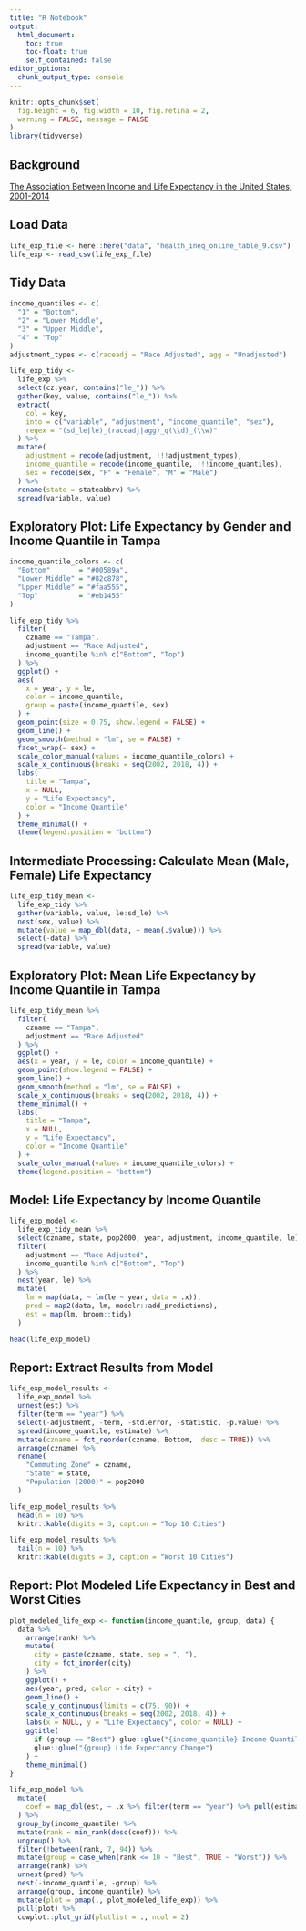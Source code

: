 ```yaml
---
title: "R Notebook"
output: 
  html_document:
    toc: true
    toc-float: true
    self_contained: false
editor_options: 
  chunk_output_type: console
---
```


```r
knitr::opts_chunk$set(
  fig.height = 6, fig.width = 10, fig.retina = 2,
  warning = FALSE, message = FALSE
)
library(tidyverse)
```

## Background

[The Association Between Income and Life Expectancy in the United States, 2001-2014](https://jamanetwork.com/journals/jama/fullarticle/2513561)

## Load Data

```r
life_exp_file <- here::here("data", "health_ineq_online_table_9.csv")
life_exp <- read_csv(life_exp_file)
```

## Tidy Data

```r
income_quantiles <- c(
  "1" = "Bottom", 
  "2" = "Lower Middle", 
  "3" = "Upper Middle", 
  "4" = "Top"
)
adjustment_types <- c(raceadj = "Race Adjusted", agg = "Unadjusted")

life_exp_tidy <-
  life_exp %>% 
  select(cz:year, contains("le_")) %>% 
  gather(key, value, contains("le_")) %>% 
  extract(
    col = key, 
    into = c("variable", "adjustment", "income_quantile", "sex"), 
    regex = "(sd_le|le)_(raceadj|agg)_q(\\d)_(\\w)"
  ) %>% 
  mutate(
    adjustment = recode(adjustment, !!!adjustment_types),
    income_quantile = recode(income_quantile, !!!income_quantiles),
    sex = recode(sex, "F" = "Female", "M" = "Male")
  ) %>% 
  rename(state = stateabbrv) %>% 
  spread(variable, value)
```

## Exploratory Plot: Life Expectancy by Gender and Income Quantile in Tampa

```r
income_quantile_colors <- c(
  "Bottom"       = "#00589a",
  "Lower Middle" = "#82c878",
  "Upper Middle" = "#faa555",
  "Top"          = "#eb1455"
)

life_exp_tidy %>% 
  filter(
    czname == "Tampa",
    adjustment == "Race Adjusted",
    income_quantile %in% c("Bottom", "Top")
  ) %>% 
  ggplot() +
  aes(
    x = year, y = le, 
    color = income_quantile, 
    group = paste(income_quantile, sex)
  ) +
  geom_point(size = 0.75, show.legend = FALSE) +
  geom_line() +
  geom_smooth(method = "lm", se = FALSE) +
  facet_wrap(~ sex) +
  scale_color_manual(values = income_quantile_colors) +
  scale_x_continuous(breaks = seq(2002, 2018, 4)) +
  labs(
    title = "Tampa",
    x = NULL,
    y = "Life Expectancy",
    color = "Income Quantile"
  ) +
  theme_minimal() +
  theme(legend.position = "bottom")
```

## Intermediate Processing: Calculate Mean (Male, Female) Life Expectancy

```r
life_exp_tidy_mean <- 
  life_exp_tidy %>% 
  gather(variable, value, le:sd_le) %>% 
  nest(sex, value) %>% 
  mutate(value = map_dbl(data, ~ mean(.$value))) %>% 
  select(-data) %>% 
  spread(variable, value)
```

## Exploratory Plot: Mean Life Expectancy by Income Quantile in Tampa

```r
life_exp_tidy_mean %>% 
  filter(
    czname == "Tampa",
    adjustment == "Race Adjusted"
  ) %>% 
  ggplot() +
  aes(x = year, y = le, color = income_quantile) +
  geom_point(show.legend = FALSE) +
  geom_line() +
  geom_smooth(method = "lm", se = FALSE) +
  scale_x_continuous(breaks = seq(2002, 2018, 4)) +
  theme_minimal() +
  labs(
    title = "Tampa",
    x = NULL,
    y = "Life Expectancy",
    color = "Income Quantile"
  ) +
  scale_color_manual(values = income_quantile_colors) +
  theme(legend.position = "bottom")
```

## Model: Life Expectancy by Income Quantile

```r
life_exp_model <- 
  life_exp_tidy_mean %>% 
  select(czname, state, pop2000, year, adjustment, income_quantile, le) %>% 
  filter(
    adjustment == "Race Adjusted",
    income_quantile %in% c("Bottom", "Top")
  ) %>% 
  nest(year, le) %>% 
  mutate(
    lm = map(data, ~ lm(le ~ year, data = .x)),
    pred = map2(data, lm, modelr::add_predictions),
    est = map(lm, broom::tidy)
  )

head(life_exp_model)
```

## Report: Extract Results from Model

```r
life_exp_model_results <- 
  life_exp_model %>% 
  unnest(est) %>% 
  filter(term == "year") %>% 
  select(-adjustment, -term, -std.error, -statistic, -p.value) %>% 
  spread(income_quantile, estimate) %>% 
  mutate(czname = fct_reorder(czname, Bottom, .desc = TRUE)) %>% 
  arrange(czname) %>% 
  rename(
    "Commuting Zone" = czname,
    "State" = state,
    "Population (2000)" = pop2000
  )
```

```r
life_exp_model_results %>% 
  head(n = 10) %>% 
  knitr::kable(digits = 3, caption = "Top 10 Cities")

life_exp_model_results %>% 
  tail(n = 10) %>% 
  knitr::kable(digits = 3, caption = "Worst 10 Cities")
```

## Report: Plot Modeled Life Expectancy in Best and Worst Cities

```r
plot_modeled_life_exp <- function(income_quantile, group, data) {
  data %>% 
    arrange(rank) %>% 
    mutate(
      city = paste(czname, state, sep = ", "),
      city = fct_inorder(city)
    ) %>% 
    ggplot() +
    aes(year, pred, color = city) +
    geom_line() +
    scale_y_continuous(limits = c(75, 90)) +
    scale_x_continuous(breaks = seq(2002, 2018, 4)) +
    labs(x = NULL, y = "Life Expectancy", color = NULL) +
    ggtitle(
      if (group == "Best") glue::glue("{income_quantile} Income Quantile"),
      glue::glue("{group} Life Expectancy Change")
    ) +
    theme_minimal()
}

life_exp_model %>% 
  mutate(
    coef = map_dbl(est, ~ .x %>% filter(term == "year") %>% pull(estimate))
  ) %>% 
  group_by(income_quantile) %>% 
  mutate(rank = min_rank(desc(coef))) %>% 
  ungroup() %>% 
  filter(!between(rank, 7, 94)) %>% 
  mutate(group = case_when(rank <= 10 ~ "Best", TRUE ~ "Worst")) %>% 
  arrange(rank) %>% 
  unnest(pred) %>% 
  nest(-income_quantile, -group) %>% 
  arrange(group, income_quantile) %>% 
  mutate(plot = pmap(., plot_modeled_life_exp)) %>% 
  pull(plot) %>% 
  cowplot::plot_grid(plotlist = ., ncol = 2)
```
